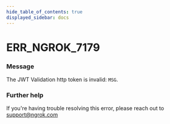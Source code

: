 ```yaml
---
hide_table_of_contents: true
displayed_sidebar: docs
---
```



# ERR_NGROK_7179

### Message

The JWT Validation http token is invalid: `MSG`.

<ErrorDetails error="err_ngrok_7179" />

### Further help

If you're having trouble resolving this error, please reach out to [support@ngrok.com](mailto:support@ngrok.com?subject=Help%20with%20ERR_NGROK_7179)

